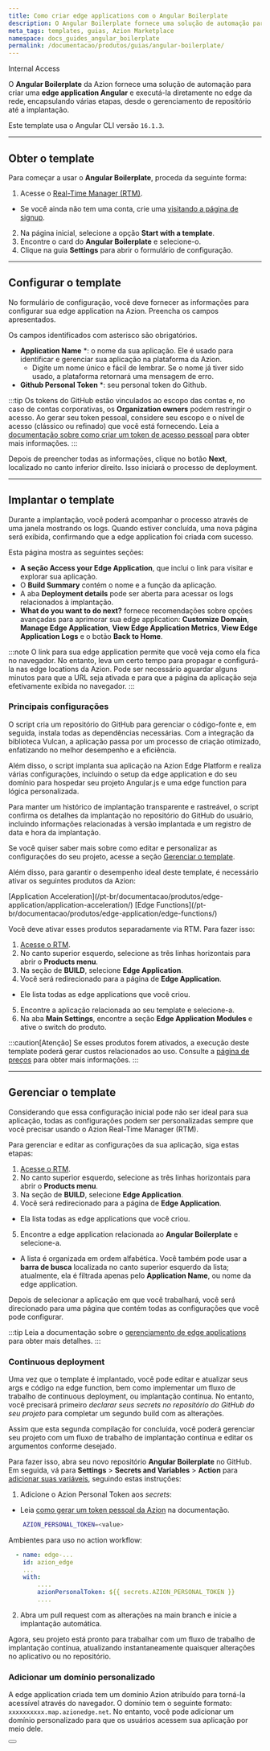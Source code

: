 ```yaml
---
title: Como criar edge applications com o Angular Boilerplate
description: O Angular Boilerplate fornece uma solução de automação para criar uma edge application Angular na Azion.
meta_tags: templates, guias, Azion Marketplace
namespace: docs_guides_angular_boilerplate
permalink: /documentacao/produtos/guias/angular-boilerplate/
---
```



<Badge variant="accent">
Internal Access
</Badge>

O **Angular Boilerplate** da Azion fornece uma solução de automação para criar uma **edge application Angular** e executá-la diretamente no edge da rede, encapsulando várias etapas, desde o gerenciamento de repositório até a implantação.

Este template usa o Angular CLI versão `16.1.3`.

---

## Obter o template

Para começar a usar o **Angular Boilerplate**, proceda da seguinte forma:

1. Acesse o [Real-Time Manager (RTM)](https://manager.azion.com/).
- Se você ainda não tem uma conta, crie uma [visitando a página de signup](https://manager.azion.com/signup/).
2. Na página inicial, selecione a opção **Start with a template**.
3. Encontre o card do **Angular Boilerplate** e selecione-o.
4. Clique na guia **Settings** para abrir o formulário de configuração.

---

## Configurar o template

No formulário de configuração, você deve fornecer as informações para configurar sua edge application na Azion. Preencha os campos apresentados.

Os campos identificados com asterisco são obrigatórios.

- **Application Name** *: o nome da sua aplicação. Ele é usado para identificar e gerenciar sua aplicação na plataforma da Azion.
   - Digite um nome único e fácil de lembrar. Se o nome já tiver sido usado, a plataforma retornará uma mensagem de erro.
- **Github Personal Token** *: seu personal token do Github.

:::tip
Os tokens do GitHub estão vinculados ao escopo das contas e, no caso de contas corporativas, os **Organization owners** podem restringir o acesso. Ao gerar seu token pessoal, considere seu escopo e o nível de acesso (clássico ou refinado) que você está fornecendo. Leia a [documentação sobre como criar um token de acesso pessoal](https://docs.github.com/en/authentication/keeping-your-account-and-data-secure/managing-your-personal-access-tokens#creating-a-personal-access-token-classic) para obter mais informações.
:::

Depois de preencher todas as informações, clique no botão **Next**, localizado no canto inferior direito. Isso iniciará o processo de deployment.

---

## Implantar o template

Durante a implantação, você poderá acompanhar o processo através de uma janela mostrando os logs. Quando estiver concluída, uma nova página será exibida, confirmando que a edge application foi criada com sucesso.

Esta página mostra as seguintes seções:

- **A seção Access your Edge Application**, que inclui o link para visitar e explorar sua aplicação.
- O **Build Summary** contém o nome e a função da aplicação.
- A aba **Deployment details** pode ser aberta para acessar os logs relacionados à implantação.
- **What do you want to do next?** fornece recomendações sobre opções avançadas para aprimorar sua edge application: **Customize Domain**, **Manage Edge Application**, **View Edge Application Metrics**, **View Edge Application Logs** e o botão **Back to Home**.

:::note
O link para sua edge application permite que você veja como ela fica no navegador. No entanto, leva um certo tempo para propagar e configurá-la nas edge locations da Azion. Pode ser necessário aguardar alguns minutos para que a URL seja ativada e para que a página da aplicação seja efetivamente exibida no navegador.
:::

### Principais configurações

O script cria um repositório do GitHub para gerenciar o código-fonte e, em seguida, instala todas as dependências necessárias. Com a integração da biblioteca Vulcan, a aplicação passa por um processo de criação otimizado, enfatizando no melhor desempenho e a eficiência.

Além disso, o script implanta sua aplicação na Azion Edge Platform e realiza várias configurações, incluindo o setup da edge application e do seu domínio para hospedar seu projeto Angular.js e uma edge function para lógica personalizada.

Para manter um histórico de implantação transparente e rastreável, o script confirma os detalhes da implantação no repositório do GitHub do usuário, incluindo informações relacionadas à versão implantada e um registro de data e hora da implantação.

Se você quiser saber mais sobre como editar e personalizar as configurações do seu projeto, acesse a seção [Gerenciar o template](#gerenciar-o-template).

Além disso, para garantir o desempenho ideal deste template, é necessário ativar os seguintes produtos da Azion:

<Badge>
[Application Acceleration](/pt-br/documentacao/produtos/edge-application/application-acceleration/)
</Badge>
<Badge>
[Edge Functions](/pt-br/documentacao/produtos/edge-application/edge-functions/)
</Badge>

Você deve ativar esses produtos separadamente via RTM. Para fazer isso:

1. [Acesse o RTM](https://manager.azion.com/).
2. No canto superior esquerdo, selecione as três linhas horizontais para abrir o **Products menu**.
3. Na seção de **BUILD**, selecione **Edge Application**.
4. Você será redirecionado para a página de **Edge Application**.
- Ele lista todas as edge applications que você criou.
5. Encontre a aplicação relacionada ao seu template e selecione-a.
6. Na aba **Main Settings**, encontre a seção **Edge Application Modules** e ative o switch do produto.

:::caution[Atenção]
Se esses produtos forem ativados, a execução deste template poderá gerar custos relacionados ao uso. Consulte a [página de preços](https://www.azion.com/en/pricing/) para obter mais informações.
:::

---

## Gerenciar o template

Considerando que essa configuração inicial pode não ser ideal para sua aplicação, todas as configurações podem ser personalizadas sempre que você precisar usando o Azion Real-Time Manager (RTM).

Para gerenciar e editar as configurações da sua aplicação, siga estas etapas:

1. [Acesse o RTM](https://manager.azion.com/).
2. No canto superior esquerdo, selecione as três linhas horizontais para abrir o **Products menu**.
3. Na seção de **BUILD**, selecione **Edge Application**.
4. Você será redirecionado para a página de **Edge Application**.
- Ela lista todas as edge applications que você criou.
5. Encontre a edge application relacionada ao **Angular Boilerplate** e selecione-a.
- A lista é organizada em ordem alfabética. Você também pode usar a **barra de busca** localizada no canto superior esquerdo da lista; atualmente, ela é filtrada apenas pelo **Application Name**, ou nome da edge application.

Depois de selecionar a aplicação em que você trabalhará, você será direcionado para uma página que contém todas as configurações que você pode configurar.

:::tip
Leia a documentação sobre o [gerenciamento de edge applications](/en/documentation/products/getting-started/#step-2-managing-edge-applications) para obter mais detalhes.
:::

### Continuous deployment

Uma vez que o template é implantado, você pode editar e atualizar seus args e código na edge function, bem como implementar um fluxo de trabalho de continuous deployment, ou implantação contínua. No entanto, você precisará primeiro *declarar seus secrets no repositório do GitHub do seu projeto* para completar um segundo build com as alterações.

Assim que esta segunda compilação for concluída, você poderá gerenciar seu projeto com um fluxo de trabalho de implantação contínua e editar os argumentos conforme desejado.

Para fazer isso, abra seu novo repositório **Angular Boilerplate** no GitHub. Em seguida, vá para **Settings** > **Secrets and Variables** > **Action** para [adicionar suas variáveis](https://docs.github.com/en/actions/security-guides/encrypted-secrets), seguindo estas instruções:

1. Adicione o Azion Personal Token aos *secrets*:
- Leia [como gerar um token pessoal da Azion](https://www.azion.com/en/documentation/products/accounts/personal-tokens/) na documentação.

```bash
    AZION_PERSONAL_TOKEN=<value>
```

Ambientes para uso no action workflow:

```yml
  - name: edge-...
    id: azion_edge
    ...
    with:
        ....
        azionPersonalToken: ${{ secrets.AZION_PERSONAL_TOKEN }}
        ....

```

2. Abra um pull request com as alterações na main branch e inicie a implantação automática.

Agora, seu projeto está pronto para trabalhar com um fluxo de trabalho de implantação contínua, atualizando instantaneamente quaisquer alterações no aplicativo ou no repositório.

### Adicionar um domínio personalizado

A edge application criada tem um domínio Azion atribuído para torná-la acessível através do navegador. O domínio tem o seguinte formato: `xxxxxxxxxx.map.azionedge.net`. No entanto, você pode adicionar um domínio personalizado para que os usuários acessem sua aplicação por meio dele.


<Button href="/pt-br/documentacao/produtos/edge-application/domains/" text="Saiba mais sobre domínios">

</Button>
